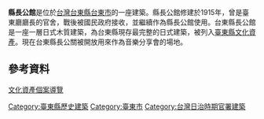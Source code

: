 {{tw monument
|name       = 臺東縣長公館
|formername = 
|image      = 臺東縣長公館.JPG
|imagename  =
|othername  =
|formalname = 臺東廳廳長官舍
|level      = 歷史建築
|class      = 官邸
|time       = {{TWN-JPN}}大正4年（1915年）
|location   = {{TWN}}台東縣臺東市更生路15號
|open       = 開放參觀中
|cost       = 
|reg_url    = https://nchdb.boch.gov.tw/assets/overview/historicalBuilding/20021205000003
|website    = 
}}
'''縣長公館'''是位於[[台灣|台灣]][[台東縣|台東縣]][[台東市|台東市]]的一座建築。縣長公館修建於1915年，曾是臺東廳廳長的官舍，戰後被國民政府接收，並繼續作為縣長公館使用。台東縣長公館是一座一層日式木質建築，為台東縣現存最完整的日式建築，被列入[[臺東縣文化資產|臺東縣文化資產]]。現在台東縣長公關被開放用來作為音樂分享會的場地。

==參考資料==
[http://www.boch.gov.tw/boch/frontsite/cultureassets/caseBasicInfoAction.do?method=doViewCaseBasicInfo&caseId=VA09602000640&version=1&assetsClassifyId=1.2 文化資產個案導覽]{{dead link|date=2018年4月 |bot=InternetArchiveBot |fix-attempted=yes }}

{{臺東縣文化資產}}

[[Category:臺東縣歷史建築|Category:臺東縣歷史建築]]
[[Category:臺東市|Category:臺東市]]
[[Category:台灣日治時期官署建築|Category:台灣日治時期官署建築]]